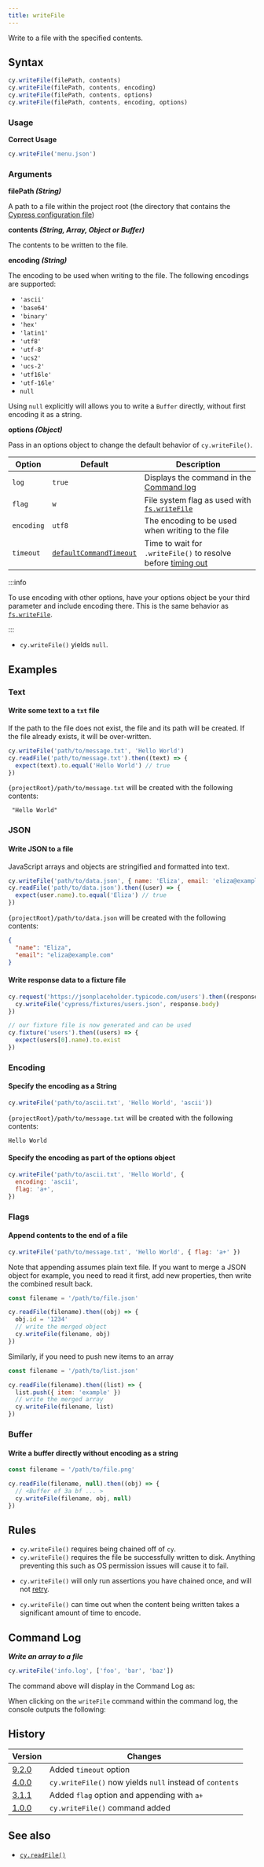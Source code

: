 ```yaml
---
title: writeFile
---
```


Write to a file with the specified contents.

## Syntax

```javascript
cy.writeFile(filePath, contents)
cy.writeFile(filePath, contents, encoding)
cy.writeFile(filePath, contents, options)
cy.writeFile(filePath, contents, encoding, options)
```

### Usage

<Icon name="check-circle" color="green" /> **Correct Usage**

```javascript
cy.writeFile('menu.json')
```

### Arguments

<Icon name="angle-right" /> **filePath _(String)_**

A path to a file within the project root (the directory that contains the
[Cypress configuration file](/app/references/configuration))

<Icon name="angle-right" /> **contents _(String, Array, Object or Buffer)_**

The contents to be written to the file.

<Icon name="angle-right" /> **encoding _(String)_**

The encoding to be used when writing to the file. The following encodings are
supported:

- `'ascii'`
- `'base64'`
- `'binary'`
- `'hex'`
- `'latin1'`
- `'utf8'`
- `'utf-8'`
- `'ucs2'`
- `'ucs-2'`
- `'utf16le'`
- `'utf-16le'`
- `null`

Using `null` explicitly will allows you to write a `Buffer` directly, without
first encoding it as a string.

<Icon name="angle-right" /> **options _(Object)_**

Pass in an options object to change the default behavior of `cy.writeFile()`.

| Option     | Default                                                           | Description                                                                                         |
| ---------- | ----------------------------------------------------------------- | --------------------------------------------------------------------------------------------------- |
| `log`      | `true`                                                            | Displays the command in the [Command log](/app/core-concepts/open-mode#Command-Log)                 |
| `flag`     | `w`                                                               | File system flag as used with [`fs.writeFile`](https://nodejs.org/api/fs.html#fs_file_system_flags) |
| `encoding` | `utf8`                                                            | The encoding to be used when writing to the file                                                    |
| `timeout`  | [`defaultCommandTimeout`](/app/references/configuration#Timeouts) | Time to wait for `.writeFile()` to resolve before [timing out](#Timeouts)                           |

:::info

To use encoding with other options, have your options object be your third
parameter and include encoding there. This is the same behavior as
[`fs.writeFile`](https://nodejs.org/api/fs.html#fs_fs_writefile_file_data_options_callback).

:::

<HeaderYields />

- `cy.writeFile()` yields `null`.

## Examples

### Text

#### Write some text to a `txt` file

If the path to the file does not exist, the file and its path will be created.
If the file already exists, it will be over-written.

```javascript
cy.writeFile('path/to/message.txt', 'Hello World')
cy.readFile('path/to/message.txt').then((text) => {
  expect(text).to.equal('Hello World') // true
})
```

`{projectRoot}/path/to/message.txt` will be created with the following contents:

```text
 "Hello World"
```

### JSON

#### Write JSON to a file

JavaScript arrays and objects are stringified and formatted into text.

```javascript
cy.writeFile('path/to/data.json', { name: 'Eliza', email: 'eliza@example.com' })
cy.readFile('path/to/data.json').then((user) => {
  expect(user.name).to.equal('Eliza') // true
})
```

`{projectRoot}/path/to/data.json` will be created with the following contents:

```json
{
  "name": "Eliza",
  "email": "eliza@example.com"
}
```

#### Write response data to a fixture file

```javascript
cy.request('https://jsonplaceholder.typicode.com/users').then((response) => {
  cy.writeFile('cypress/fixtures/users.json', response.body)
})

// our fixture file is now generated and can be used
cy.fixture('users').then((users) => {
  expect(users[0].name).to.exist
})
```

### Encoding

#### Specify the encoding as a String

```javascript
cy.writeFile('path/to/ascii.txt', 'Hello World', 'ascii'))
```

`{projectRoot}/path/to/message.txt` will be created with the following contents:

```text
Hello World
```

#### Specify the encoding as part of the options object

```javascript
cy.writeFile('path/to/ascii.txt', 'Hello World', {
  encoding: 'ascii',
  flag: 'a+',
})
```

### Flags

#### Append contents to the end of a file

```javascript
cy.writeFile('path/to/message.txt', 'Hello World', { flag: 'a+' })
```

Note that appending assumes plain text file. If you want to merge a JSON object
for example, you need to read it first, add new properties, then write the
combined result back.

```javascript
const filename = '/path/to/file.json'

cy.readFile(filename).then((obj) => {
  obj.id = '1234'
  // write the merged object
  cy.writeFile(filename, obj)
})
```

Similarly, if you need to push new items to an array

```javascript
const filename = '/path/to/list.json'

cy.readFile(filename).then((list) => {
  list.push({ item: 'example' })
  // write the merged array
  cy.writeFile(filename, list)
})
```

### Buffer

#### Write a buffer directly without encoding as a string

```javascript
const filename = '/path/to/file.png'

cy.readFile(filename, null).then((obj) => {
  // <Buffer ef 3a bf ... >
  cy.writeFile(filename, obj, null)
})
```

## Rules

<HeaderRequirements />

- `cy.writeFile()` requires being chained off of `cy`.
- `cy.writeFile()` requires the file be successfully written to disk. Anything
  preventing this such as OS permission issues will cause it to fail.

<HeaderAssertions />

- `cy.writeFile()` will only run assertions you have chained once, and will not
  [retry](/app/core-concepts/retry-ability).

<HeaderTimeouts />

- `cy.writeFile()` can time out when the content being written takes a
  significant amount of time to encode.

## Command Log

**_Write an array to a file_**

```javascript
cy.writeFile('info.log', ['foo', 'bar', 'baz'])
```

The command above will display in the Command Log as:

<DocsImage
  src="/img/api/writefile/write-data-to-system-file-for-testing.png"
  alt="Command Log writeFile"
/>

When clicking on the `writeFile` command within the command log, the console
outputs the following:

<DocsImage
  src="/img/api/writefile/console-log-shows-contents-written-to-file.png"
  alt="Console Log writeFile"
/>

## History

| Version                                  | Changes                                                  |
| ---------------------------------------- | -------------------------------------------------------- |
| [9.2.0](/app/references/changelog#9-2-0) | Added `timeout` option                                   |
| [4.0.0](/app/references/changelog#4-0-0) | `cy.writeFile()` now yields `null` instead of `contents` |
| [3.1.1](/app/references/changelog#3-1-1) | Added `flag` option and appending with `a+`              |
| [1.0.0](/app/references/changelog#1-0-0) | `cy.writeFile()` command added                           |

## See also

- [`cy.readFile()`](/api/commands/readfile)
